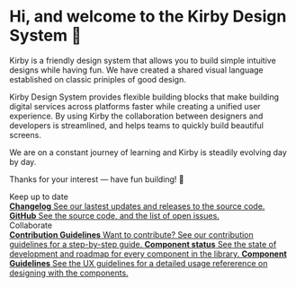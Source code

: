 
<Meta title="Introduction" />

<style>{`
  .subheading {
    --mediumdark: '#999999';
    font-weight: 900;
    font-size: 13px;
    color: #999;
    letter-spacing: 6px;
    line-height: 24px;
    text-transform: uppercase;
    margin-bottom: 12px;
    margin-top: 40px;
  }

  .link-list {
    display: grid;
    grid-template-columns: 1fr;
    row-gap: 10px;
  }

  @media (min-width: 620px) {
    .link-list {
      row-gap: 20px;
      column-gap: 20px;
      grid-template-columns: 1fr 1fr;
    }
  }

  @media all and (-ms-high-contrast:none) {
  .link-list {
      display: -ms-grid;
      -ms-grid-columns: 1fr 1fr;
    }
  }

  .link-item {
    display: block;
    padding: 20px 30px 20px 15px;
    border: 1px solid #9f9f9f;
    border-radius: 5px;
    transition: background 150ms ease-out, border 150ms ease-out, transform 150ms ease-out;
    color: #333333;
    display: flex;
    align-items: flex-start;
  }

  .link-item:hover {
    border-color: #1EA7FD50;
    transform: translate3d(0, -3px, 0);
    box-shadow: rgba(0, 0, 0, 0.08) 0 3px 10px 0;
  }

  .link-item:active {
    border-color: #1EA7FD;
    transform: translate3d(0, 0, 0);
  }

  .link-item strong {
    font-weight: 700;
    display: block;
    margin-bottom: 2px;
  }

  .link-item span {
    font-size: 14px;
    line-height: 20px;
  }

  .tip {
    display: inline-block;
    border-radius: 1em;
    font-size: 11px;
    line-height: 12px;
    font-weight: 700;
    background: #E7FDD8;
    color: #66BF3C;
    padding: 4px 12px;
    margin-right: 10px;
    vertical-align: top;
  }

  .tip-wrapper {
    font-size: 13px;
    line-height: 20px;
    margin-top: 40px;
    margin-bottom: 40px;
  }

  .tip-wrapper code {
    font-size: 12px;
    display: inline-block;
  }

  
`}</style>

# Hi, and welcome to the Kirby Design System 👋 

Kirby is a friendly design system that allows you to build simple intuitive designs while having fun. We have created a shared visual language established on classic priniples of good design.

Kirby Design System provides flexible building blocks that make building digital services across platforms faster while creating a unified user experience. 
By using Kirby the collaboration between designers and developers is streamlined, and helps teams to quickly build beautiful screens.

We are on a constant journey of learning and Kirby is steadily evolving day by day.

Thanks for your interest — have fun building! 🎉

<div className="subheading">Keep up to date</div>

<div className="link-list">
  <a
    className="link-item"
    href="https://cookbook.kirby.design/#/home/changelog"
    target="_blank"
  >
    <span>
      <strong>Changelog</strong>
      See our lastest updates and releases to the source code.
    </span>
  </a>
  <a
    className="link-item"
    href="https://github.com/kirbydesign/designsystem/"
    target="_blank"
  >
    <span>
      <strong>GitHub</strong>
      See the source code, and the list of open issues.
    </span>
  </a>
</div>

<div className="subheading">Collaborate</div>

<div className="link-list">
  <a className="link-item" href="https://github.com/kirbydesign/designsystem/blob/master/.github/CONTRIBUTING.md" target="_blank">
    <span>
      <strong>Contribution Guidelines</strong>
      Want to contribute? See our contribution guidelines for a step-by-step guide.  
    </span>
  </a>
  <a className="link-item" href="https://cookbook.kirby.design/#/home/component-status" target="_blank">
    <span>
      <strong>Component status</strong>
      See the state of development and roadmap for every component in the library.
    </span>
  </a>

  <a className="link-item" href="https://scene.zeplin.io/project/60337f8fa4b49814fda1b48a" target="_blank">
    <span>
      <strong>Component Guidelines</strong>
      See the UX guidelines for a detailed usage refererence on designing with the components.
    </span>
  </a>
</div>

